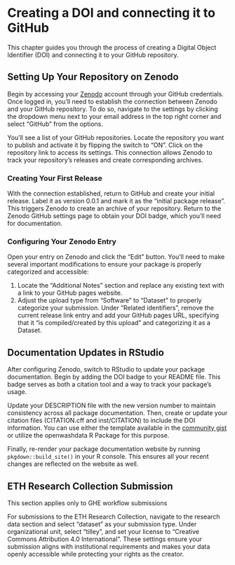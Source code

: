 # Creating a DOI and connecting it to GitHub {#sec-doi}

This chapter guides you through the process of creating a Digital Object Identifier (DOI) and connecting it to your GitHub repository. 

## Setting Up Your Repository on Zenodo

Begin by accessing your [Zenodo](https://zenodo.org/) account through your GitHub credentials. Once logged in, you'll need to establish the connection between Zenodo and your GitHub repository. To do so, navigate to the settings by clicking the dropdown menu next to your email address in the top right corner and select "GitHub" from the options.

You'll see a list of your GitHub repositories. Locate the repository you want to publish and activate it by flipping the switch to "ON". Click on the repository link to access its settings. This connection allows Zenodo to track your repository's releases and create corresponding archives.

### Creating Your First Release

With the connection established, return to GitHub and create your initial release. Label it as version 0.0.1 and mark it as the "initial package release". This triggers Zenodo to create an archive of your repository. Return to the Zenodo GitHub settings page to obtain your DOI badge, which you'll need for documentation.

### Configuring Your Zenodo Entry

Open your entry on Zenodo and click the "Edit" button. You'll need to make several important modifications to ensure your package is properly categorized and accessible:

1. Locate the "Additional Notes" section and replace any existing text with a link to your GitHub pages website. 
2. Adjust the upload type from "Software" to "Dataset" to properly categorize your submission. Under "Related identifiers", remove the current release link entry and add your GitHub pages URL, specifying that it "is compiled/created by this upload" and categorizing it as a Dataset.

## Documentation Updates in RStudio

After configuring Zenodo, switch to RStudio to update your package documentation. Begin by adding the DOI badge to your README file. This badge serves as both a citation tool and a way to track your package's usage.

Update your DESCRIPTION file with the new version number to maintain consistency across all package documentation. Then, create or update your citation files (CITATION.cff and inst/CITATION) to include the DOI information. You can use either the template available in the [community gist](https://gist.github.com/larnsce/dccdb26762837618c6dda82a5614b584) or utilize the openwashdata R Package for this purpose.

Finally, re-render your package documentation website by running `pkgdown::build_site()` in your R console. This ensures all your recent changes are reflected on the website as well.

## ETH Research Collection Submission

::: callout-note
This section applies only to GHE workflow submissions
:::

For submissions to the ETH Research Collection, navigate to the research data section and select "dataset" as your submission type. Under organizational unit, select "tilley", and set your license to "Creative Commons Attribution 4.0 International". These settings ensure your submission aligns with institutional requirements and makes your data openly accessible while protecting your rights as the creator.